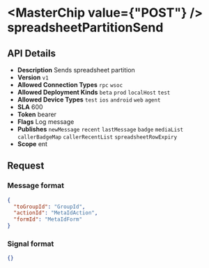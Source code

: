 
# <MasterChip value={"POST"} /> spreadsheetPartitionSend

## API Details

- **Description** Sends spreadsheet partition
- **Version** `v1`
- **Allowed Connection Types** `rpc` `wsoc` 
- **Allowed Deployment Kinds** `beta` `prod` `localHost` `test` 
- **Allowed Device Types** `test` `ios` `android` `web` `agent` 
- **SLA** 600
- **Token** bearer
- **Flags** Log message
- **Publishes** `newMessage` `recent` `lastMessage` `badge` `mediaList` `callerBadgeMap` `callerRecentList` `spreadsheetRowExpiry` 
- **Scope** ent


## Request

### Message format

```json
{
  "toGroupId": "GroupId",
  "actionId": "MetaIdAction",
  "formId": "MetaIdForm"
}
```

### Signal format

```json
{}
```

